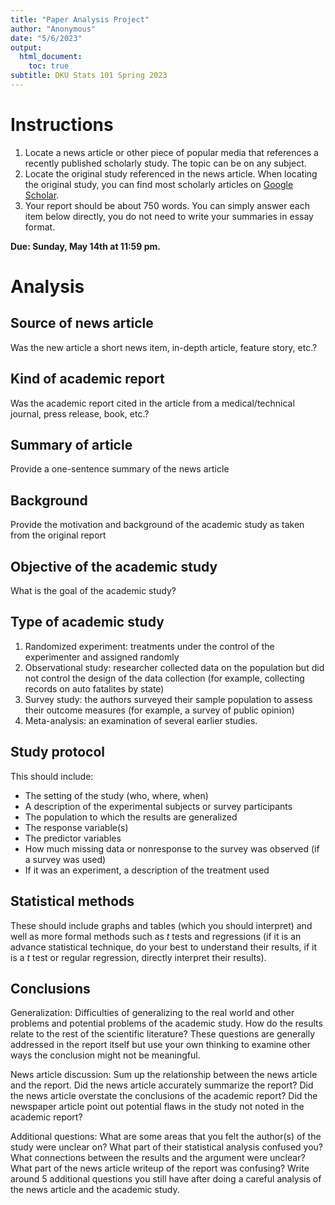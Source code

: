 ```yaml
---
title: "Paper Analysis Project"
author: "Anonymous"
date: "5/6/2023"
output:
  html_document:
    toc: true
subtitle: DKU Stats 101 Spring 2023
---
```


# Instructions

1. Locate a news article or other piece of popular media that references a recently published scholarly study. The topic can be on any subject. 
2. Locate the original study referenced in the news article. When locating the original study, you can find most scholarly articles on [Google Scholar](https://scholar.google.com). 
3. Your report should be about 750 words. You can simply answer each item below directly, you do not need to write your summaries in essay format.

**Due: Sunday, May 14th at 11:59 pm.** 

# Analysis

## Source of news article

Was the new article a short news item, in-depth article, feature story, etc.?

## Kind of academic report 

Was the academic report cited in the article from a medical/technical journal, press release, book, etc.?

## Summary of article

Provide a one-sentence summary of the news article

## Background

Provide the motivation and background of the academic study as taken from the original report

## Objective of the academic study

What is the goal of the academic study?

## Type of academic study

1. Randomized experiment: treatments under the control of the experimenter and assigned randomly
2. Observational study: researcher collected data on the population but did not control the design of the data collection (for example, collecting records on auto fatalites by state)
3. Survey study: the authors surveyed their sample population to assess their outcome measures (for example, a survey of public opinion)
4. Meta-analysis: an examination of several earlier studies.

## Study protocol 

This should include: 

* The setting of the study (who, where, when)
* A description of the experimental subjects or survey participants
* The population to which the results are generalized
* The response variable(s)
* The predictor variables
* How much missing data or nonresponse to the survey was observed (if a survey was used)
* If it was an experiment, a description of the treatment used

## Statistical methods

These should include graphs and tables (which you should interpret) and well as more formal methods such as $t$ tests and regressions (if it is an advance statistical technique, do your best to understand their results, if it is a $t$ test or regular regression, directly interpret their results). 

## Conclusions

Generalization: Difficulties of generalizing to the real world and other problems and potential problems of the academic study. How do the results relate to the rest of the scientific literature? These questions are generally addressed in the report itself but use your own thinking to examine other ways the conclusion might not be meaningful. 

News article discussion: Sum up the relationship between the news article and the report. Did the news article accurately summarize the report? Did the news article overstate the conclusions of the academic report? Did the newspaper article point out potential flaws in the study not noted in the academic report?

Additional questions: What are some areas that you felt the author(s) of the study were unclear on? What part of their statistical analysis confused you? What connections between the results and the argument were unclear? What part of the news article writeup of the report was confusing? Write around 5 additional questions you still have after doing a careful analysis of the news article and the academic study. 

